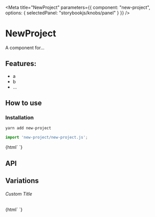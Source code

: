 

<Meta 
  title="NewProject"
  parameters={{
    component: "new-project",
    options: { selectedPanel: "storybookjs/knobs/panel" }
  }}
/>

# NewProject

A component for...

## Features:

- a
- b
- ...

## How to use

### Installation

```bash
yarn add new-project
```

```js
import 'new-project/new-project.js';
```

<Preview withToolbar>
  <Story name="Simple">
    {html`
      <new-project></new-project>
    `}
  </Story>
</Preview>

## API

<Props of="new-project" />

## Variations

###### Custom Title

<Story name="Custom Title">
  {html`
    <new-project .title=${'Hello World'}></new-project>
  `}
</Story>
